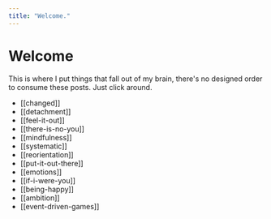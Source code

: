 ```yaml
---
title: "Welcome."
---
```


# Welcome

This is where I put things that fall out of my brain, there's no designed order to consume these posts. Just click around.

- [[changed]]
- [[detachment]]
- [[feel-it-out]]
- [[there-is-no-you]]
- [[mindfulness]]
- [[systematic]]
- [[reorientation]]
- [[put-it-out-there]]
- [[emotions]]
- [[if-i-were-you]]
- [[being-happy]]
- [[ambition]]
- [[event-driven-games]]
